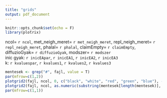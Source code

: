 ```yaml
---
title: "grids"
output: pdf_document
---
```


```r
knitr::opts_chunk$set(echo = F)
library(plotrix)
```

ncol= `r ncol`, met_neigh_meret= `r met_neigh_meret`, repl_neigh_meret= `r repl_neigh_meret`, phalal= `r phalal`, claimEmpty= `r claimEmpty`, diffuzioGyak= `r diffuzioGyak`, modszer= `r modszer`  
inic gyak: `r inicEApar`, `r inicEA1`, `r inicEA2`, `r inicEA3`   
k: `r kvaluespar`, `r kvalues1`, `r kvalues2`, `r kvalues3`

```r
mentesek <- grep("#", fajl, value = T)
par(mfrow=c(1,2))
plotgrid2(fajl, ncol, 0, c("black", "white", "red", "green", "blue"), -1:3)
plotgrid2(fajl, ncol, as.numeric(substring(mentesek[length(mentesek)], 2)), c("black", "white", "red", "green", "blue"), -1:3)
par(mfrow=c(1,1))
```

